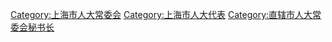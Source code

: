 [[Category:上海市人大常委会|Category:上海市人大常委会]]
[[Category:上海市人大代表|Category:上海市人大代表]]
[[Category:直辖市人大常委会秘书长|Category:直辖市人大常委会秘书长]]